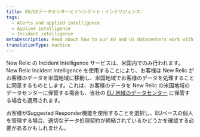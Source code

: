 ```yaml
---
title: EU/USデータセンターとインシデント・インテリジェンス
tags:
  - Alerts and applied intelligence
  - Applied intelligence
  - Incident intelligence
metaDescription: Read about how to our EU and US datacenters work with Incident Intelligence.
translationType: machine
---
```


New Relic の Incident Intelligence サービスは、米国内でのみ行われます。New Relic Incident Intelligence を使用することにより、お客様は New Relic がお客様のデータを米国地域に移動し、米国地域でお客様のデータを処理することに同意するものとします。これは、お客様のデータを New Relic の米国地域のデータセンターに保管する場合も、当社の [EU 地域のデータセンター](/docs/using-new-relic/welcome-new-relic/get-started/introduction-eu-region-data-center) に保管する場合も適用されます。

お客様がSuggested Responder機能を使用することを選択し、EUベースの個人を管理する場合、適切なデータ処理契約が締結されているかどうかを確認する必要があるかもしれません。
